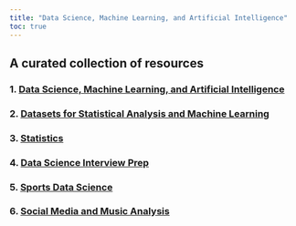 ```yaml
---
title: "Data Science, Machine Learning, and Artificial Intelligence"
toc: true
---
```


## A curated collection of resources

### 1. [Data Science, Machine Learning, and Artificial Intelligence](ds_ml_ai_all.qmd)

### 2. [Datasets for Statistical Analysis and Machine Learning](datasets.qmd)

### 3. [Statistics](statistics.qmd)

### 4. [Data Science Interview Prep](ds_interview.qmd)

### 5. [Sports Data Science](ds_sports.qmd)

### 6. [Social Media and Music Analysis](soc_med_music_analysis.qmd)
